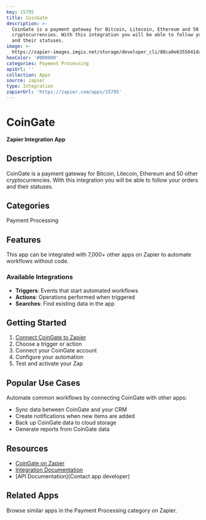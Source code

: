 ```yaml
---
key: 15795
title: CoinGate
description: >-
  CoinGate is a payment gateway for Bitcoin, Litecoin, Ethereum and 50 other
  cryptocurrencies. With this integration you will be able to follow your orders
  and their statuses.
image: >-
  https://zapier-images.imgix.net/storage/developer_cli/88ca0e6355641da252651cdca9fee5b7_2.png?auto=format%2Ccompress&ixlib=python-3.0.0&q=50
hexColor: '#000000'
categories: Payment Processing
apiUrl: ''
collection: Apps
source: zapier
type: Integration
zapierUrl: 'https://zapier.com/apps/15795'
---
```

# CoinGate

**Zapier Integration App**

## Description

CoinGate is a payment gateway for Bitcoin, Litecoin, Ethereum and 50 other cryptocurrencies. With this integration you will be able to follow your orders and their statuses.

## Categories

Payment Processing

## Features

This app can be integrated with 7,000+ other apps on Zapier to automate workflows without code.

### Available Integrations

- **Triggers**: Events that start automated workflows
- **Actions**: Operations performed when triggered
- **Searches**: Find existing data in the app

## Getting Started

1. [Connect CoinGate to Zapier](https://zapier.com/apps/15795)
2. Choose a trigger or action
3. Connect your CoinGate account
4. Configure your automation
5. Test and activate your Zap

## Popular Use Cases

Automate common workflows by connecting CoinGate with other apps:

- Sync data between CoinGate and your CRM
- Create notifications when new items are added
- Back up CoinGate data to cloud storage
- Generate reports from CoinGate data

## Resources

- [CoinGate on Zapier](https://zapier.com/apps/15795)
- [Integration Documentation](https://zapier.com/apps/15795/integrations)
- [API Documentation](Contact app developer)

## Related Apps

Browse similar apps in the Payment Processing category on Zapier.
